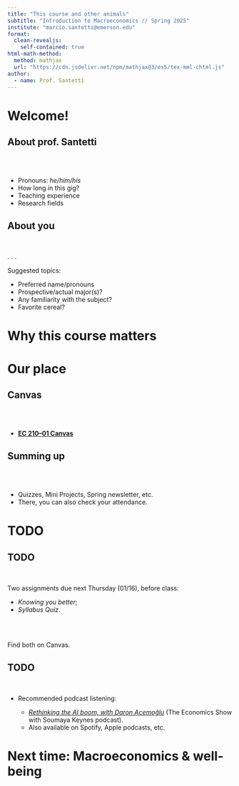 ```yaml
---
title: "This course and other animals"
subtitle: "Introduction to Macroeconomics // Spring 2025"
institute: "marcio.santetti@emerson.edu"
format: 
  clean-revealjs:
    self-contained: true
html-math-method:
  method: mathjax
  url: "https://cdn.jsdelivr.net/npm/mathjax@3/es5/tex-mml-chtml.js"
author:
  - name: Prof. Santetti
---
```



# Welcome! {background-color="#62259D"}

## About prof. Santetti

<br><br>

  - Pronouns: *he/him/his*
  - [How long]{.note} in this gig?
  - Teaching [experience]{.note}
  - [Research]{.note} fields


## About you

<br>

. . .

Suggested topics:

  - Preferred [name/pronouns]{.note}
  - Prospective/actual [major(s)]{.note}?
  - Any [familiarity]{.note} with the subject?
  - Favorite [cereal]{.note}?
  
# Why this course matters


# Our place {background-color="#62259D"}


## Canvas

<br><br>

  - [**EC 210--01 Canvas**](https://canvas.emerson.edu/courses/2078873)






## Summing up

<br><br>



  - Quizzes, Mini Projects, Spring newsletter, etc.
  - There, you can also check your [attendance]{.hi-blue}.
  
  
  

# TODO {background-color="#62259D"}

## TODO

<br>

[Two]{.hi} assignments [due next Thursday]{.note} (01/16), before class:


  - *Knowing you better*;
  - *Syllabus Quiz*.

  
<br><br>


Find both on [Canvas]{.note}.

## TODO

<br>

- Recommended podcast listening:

  - [*Rethinking the AI boom, with Daron Acemoğlu*](https://www.ft.com/content/e865a777-501a-4417-839e-dffd4b5206e7) ([The Economics Show]{.note} with Soumaya Keynes podcast).
  - Also available on Spotify, Apple podcasts, etc.


  
# Next time: Macroeconomics & well-being {background-color="#62259D"}
  
  